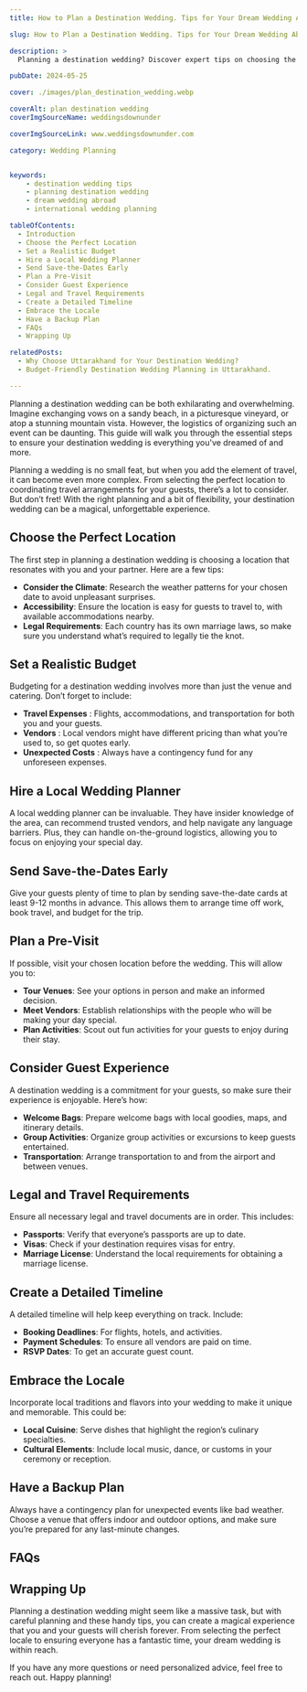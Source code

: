 ```yaml
---
title: How to Plan a Destination Wedding. Tips for Your Dream Wedding Abroad

slug: How to Plan a Destination Wedding. Tips for Your Dream Wedding Abroad

description: >
  Planning a destination wedding? Discover expert tips on choosing the perfect location, managing logistics, and ensuring a memorable experience for you and your guests.

pubDate: 2024-05-25

cover: ./images/plan_destination_wedding.webp

coverAlt: plan destination wedding
coverImgSourceName: weddingsdownunder

coverImgSourceLink: www.weddingsdownunder.com

category: Wedding Planning


keywords:
    - destination wedding tips
    - planning destination wedding
    - dream wedding abroad
    - international wedding planning

tableOfContents:
  - Introduction
  - Choose the Perfect Location
  - Set a Realistic Budget
  - Hire a Local Wedding Planner
  - Send Save-the-Dates Early
  - Plan a Pre-Visit
  - Consider Guest Experience
  - Legal and Travel Requirements
  - Create a Detailed Timeline
  - Embrace the Locale
  - Have a Backup Plan
  - FAQs
  - Wrapping Up

relatedPosts:
  - Why Choose Uttarakhand for Your Destination Wedding?
  - Budget-Friendly Destination Wedding Planning in Uttarakhand.

---
```




Planning a destination wedding can be both exhilarating and overwhelming. Imagine exchanging vows on a sandy beach, in a picturesque vineyard, or atop a stunning mountain vista. However, the logistics of organizing such an event can be daunting. This guide will walk you through the essential steps to ensure your destination wedding is everything you've dreamed of and more.

Planning a wedding is no small feat, but when you add the element of travel, it can become even more complex. From selecting the perfect location to coordinating travel arrangements for your guests, there’s a lot to consider. But don’t fret! With the right planning and a bit of flexibility, your destination wedding can be a magical, unforgettable experience.

## Choose the Perfect Location
The first step in planning a destination wedding is choosing a location that resonates with you and your partner. Here are a few tips:

- **Consider the Climate**: Research the weather patterns for your chosen date to avoid unpleasant surprises.
- **Accessibility**: Ensure the location is easy for guests to travel to, with available accommodations nearby.
- **Legal Requirements**: Each country has its own marriage laws, so make sure you understand what’s required to legally tie the knot.

## Set a Realistic Budget
Budgeting for a destination wedding involves more than just the venue and catering. Don’t forget to include:

- **Travel Expenses** : Flights, accommodations, and transportation for both you and your guests.
- **Vendors** : Local vendors might have different pricing than what you’re used to, so get quotes early.
- **Unexpected Costs** : Always have a contingency fund for any unforeseen expenses.

## Hire a Local Wedding Planner
A local wedding planner can be invaluable. They have insider knowledge of the area, can recommend trusted vendors, and help navigate any language barriers. Plus, they can handle on-the-ground logistics, allowing you to focus on enjoying your special day.

## Send Save-the-Dates Early
Give your guests plenty of time to plan by sending save-the-date cards at least 9-12 months in advance. This allows them to arrange time off work, book travel, and budget for the trip.

## Plan a Pre-Visit
If possible, visit your chosen location before the wedding. This will allow you to:

- **Tour Venues**: See your options in person and make an informed decision.
- **Meet Vendors**: Establish relationships with the people who will be making your day special.
- **Plan Activities**: Scout out fun activities for your guests to enjoy during their stay.

## Consider Guest Experience
A destination wedding is a commitment for your guests, so make sure their experience is enjoyable. Here’s how:

- **Welcome Bags**: Prepare welcome bags with local goodies, maps, and itinerary details.
- **Group Activities**: Organize group activities or excursions to keep guests entertained.
- **Transportation**: Arrange transportation to and from the airport and between venues.

## Legal and Travel Requirements
Ensure all necessary legal and travel documents are in order. This includes:

- **Passports**: Verify that everyone’s passports are up to date.
- **Visas**: Check if your destination requires visas for entry.
- **Marriage License**: Understand the local requirements for obtaining a marriage license.

## Create a Detailed Timeline
A detailed timeline will help keep everything on track. Include:

- **Booking Deadlines**: For flights, hotels, and activities.
- **Payment Schedules**: To ensure all vendors are paid on time.
- **RSVP Dates**: To get an accurate guest count.

## Embrace the Locale
Incorporate local traditions and flavors into your wedding to make it unique and memorable. This could be:

- **Local Cuisine**: Serve dishes that highlight the region’s culinary specialties.
- **Cultural Elements**: Include local music, dance, or customs in your ceremony or reception.

##  Have a Backup Plan
Always have a contingency plan for unexpected events like bad weather. Choose a venue that offers indoor and outdoor options, and make sure you’re prepared for any last-minute changes.

## FAQs

<Accordian faqs={post6_faqs} />

## Wrapping Up

Planning a destination wedding might seem like a massive task, but with careful planning and these handy tips, you can create a magical experience that you and your guests will cherish forever. From selecting the perfect locale to ensuring everyone has a fantastic time, your dream wedding is within reach.

If you have any more questions or need personalized advice, feel free to reach out. Happy planning!

